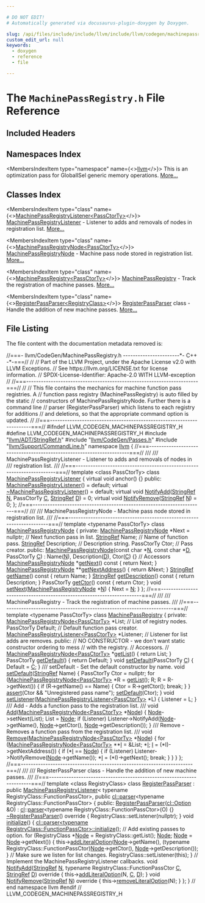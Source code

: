 ```yaml
---

# DO NOT EDIT!
# Automatically generated via docusaurus-plugin-doxygen by Doxygen.

slug: /api/files/include/include/llvm/include/llvm/codegen/machinepassregistry-h
custom_edit_url: null
keywords:
  - doxygen
  - reference
  - file

---
```





# The `MachinePassRegistry.h` File Reference

<DoxygenPage pluginConfig={pluginConfig}>



## Included Headers

<IncludesList>
<IncludesListItem
  filePath="llvm/ADT/StringRef.h"
  permalink="/docs/api/files/include/include/llvm/include/llvm/adt/stringref-h"
  isLocal="true" />
<IncludesListItem
  filePath="llvm/CodeGen/Passes.h"
  permalink="/docs/api/files/include/include/llvm/include/llvm/codegen/passes-h"
  isLocal="true" />
<IncludesListItem
  filePath="llvm/Support/CommandLine.h"
  permalink="/docs/api/files/include/include/llvm/include/llvm/support/commandline-h"
  isLocal="true" />
</IncludesList>

## Namespaces Index

<MembersIndex>

<MembersIndexItem
  type="namespace"
  name={<><a href="/docs/api/namespaces/llvm">llvm</a></>}>
This is an optimization pass for GlobalISel generic memory operations. <a href="/docs/api/namespaces/llvm/#details">More...</a>
</MembersIndexItem>

</MembersIndex>

## Classes Index

<MembersIndex>

<MembersIndexItem
  type="class"
  name={<><a href="/docs/api/classes/llvm/machinepassregistrylistener">MachinePassRegistryListener&lt;PassCtorTy&gt;</a></>}>
<a href="/docs/api/classes/llvm/machinepassregistrylistener">MachinePassRegistryListener</a> - Listener to adds and removals of nodes in registration list. <a href="/docs/api/classes/llvm/machinepassregistrylistener/#details">More...</a>
</MembersIndexItem>

<MembersIndexItem
  type="class"
  name={<><a href="/docs/api/classes/llvm/machinepassregistrynode">MachinePassRegistryNode&lt;PassCtorTy&gt;</a></>}>
<a href="/docs/api/classes/llvm/machinepassregistrynode">MachinePassRegistryNode</a> - Machine pass node stored in registration list. <a href="/docs/api/classes/llvm/machinepassregistrynode/#details">More...</a>
</MembersIndexItem>

<MembersIndexItem
  type="class"
  name={<><a href="/docs/api/classes/llvm/machinepassregistry">MachinePassRegistry&lt;PassCtorTy&gt;</a></>}>
<a href="/docs/api/classes/llvm/machinepassregistry">MachinePassRegistry</a> - Track the registration of machine passes. <a href="/docs/api/classes/llvm/machinepassregistry/#details">More...</a>
</MembersIndexItem>

<MembersIndexItem
  type="class"
  name={<><a href="/docs/api/classes/llvm/registerpassparser">RegisterPassParser&lt;RegistryClass&gt;</a></>}>
<a href="/docs/api/classes/llvm/registerpassparser">RegisterPassParser</a> class - Handle the addition of new machine passes. <a href="/docs/api/classes/llvm/registerpassparser/#details">More...</a>
</MembersIndexItem>

</MembersIndex>


## File Listing

The file content with the documentation metadata removed is:

<ProgramListing>

<Link id="l00001" /><CodeLine lineNumber="1"><span class="doxyHighlightComment">//===- llvm/CodeGen/MachinePassRegistry.h -----------------------&#42;- C++ -&#42;-===//</span></CodeLine>
<Link id="l00002" /><CodeLine lineNumber="2"><span class="doxyHighlightComment">//</span></CodeLine>
<Link id="l00003" /><CodeLine lineNumber="3"><span class="doxyHighlightComment">// Part of the LLVM Project, under the Apache License v2.0 with LLVM Exceptions.</span></CodeLine>
<Link id="l00004" /><CodeLine lineNumber="4"><span class="doxyHighlightComment">// See https://llvm.org/LICENSE.txt for license information.</span></CodeLine>
<Link id="l00005" /><CodeLine lineNumber="5"><span class="doxyHighlightComment">// SPDX-License-Identifier: Apache-2.0 WITH LLVM-exception</span></CodeLine>
<Link id="l00006" /><CodeLine lineNumber="6"><span class="doxyHighlightComment">//</span></CodeLine>
<Link id="l00007" /><CodeLine lineNumber="7"><span class="doxyHighlightComment">//===----------------------------------------------------------------------===//</span></CodeLine>
<Link id="l00008" /><CodeLine lineNumber="8"><span class="doxyHighlightComment">//</span></CodeLine>
<Link id="l00009" /><CodeLine lineNumber="9"><span class="doxyHighlightComment">// This file contains the mechanics for machine function pass registries.  A</span></CodeLine>
<Link id="l00010" /><CodeLine lineNumber="10"><span class="doxyHighlightComment">// function pass registry (MachinePassRegistry) is auto filled by the static</span></CodeLine>
<Link id="l00011" /><CodeLine lineNumber="11"><span class="doxyHighlightComment">// constructors of MachinePassRegistryNode.  Further there is a command line</span></CodeLine>
<Link id="l00012" /><CodeLine lineNumber="12"><span class="doxyHighlightComment">// parser (RegisterPassParser) which listens to each registry for additions</span></CodeLine>
<Link id="l00013" /><CodeLine lineNumber="13"><span class="doxyHighlightComment">// and deletions, so that the appropriate command option is updated.</span></CodeLine>
<Link id="l00014" /><CodeLine lineNumber="14"><span class="doxyHighlightComment">//</span></CodeLine>
<Link id="l00015" /><CodeLine lineNumber="15"><span class="doxyHighlightComment">//===----------------------------------------------------------------------===//</span></CodeLine>
<Link id="l00016" /><CodeLine lineNumber="16"></CodeLine>
<Link id="l00017" /><CodeLine lineNumber="17"><span class="doxyHighlightPreprocessor">#ifndef LLVM&#95;CODEGEN&#95;MACHINEPASSREGISTRY&#95;H</span></CodeLine>
<Link id="l00018" /><CodeLine lineNumber="18"><span class="doxyHighlightPreprocessor">#define LLVM&#95;CODEGEN&#95;MACHINEPASSREGISTRY&#95;H</span></CodeLine>
<Link id="l00019" /><CodeLine lineNumber="19"></CodeLine>
<Link id="l00020" /><CodeLine lineNumber="20"><span class="doxyHighlightPreprocessor">#include &quot;<a href="/docs/api/files/include/include/llvm/include/llvm/adt/stringref-h">llvm/ADT/StringRef.h</a>&quot;</span></CodeLine>
<Link id="l00021" /><CodeLine lineNumber="21"><span class="doxyHighlightPreprocessor">#include &quot;<a href="/docs/api/files/include/include/llvm/include/llvm/codegen/passes-h">llvm/CodeGen/Passes.h</a>&quot;</span></CodeLine>
<Link id="l00022" /><CodeLine lineNumber="22"><span class="doxyHighlightPreprocessor">#include &quot;<a href="/docs/api/files/include/include/llvm/include/llvm/support/commandline-h">llvm/Support/CommandLine.h</a>&quot;</span></CodeLine>
<Link id="l00023" /><CodeLine lineNumber="23"></CodeLine>
<Link id="l00024" /><CodeLine lineNumber="24"><span class="doxyHighlightKeyword">namespace </span><span class="doxyHighlight"><a href="/docs/api/namespaces/llvm">llvm</a> &#123;</span></CodeLine>
<Link id="l00025" /><CodeLine lineNumber="25"></CodeLine>
<Link id="l00026" /><CodeLine lineNumber="26"><span class="doxyHighlightComment">//===----------------------------------------------------------------------===//</span></CodeLine>
<Link id="l00027" /><CodeLine lineNumber="27"><span class="doxyHighlightComment">///</span></CodeLine>
<Link id="l00028" /><CodeLine lineNumber="28"><span class="doxyHighlightComment">/// MachinePassRegistryListener - Listener to adds and removals of nodes in</span></CodeLine>
<Link id="l00029" /><CodeLine lineNumber="29"><span class="doxyHighlightComment">/// registration list.</span></CodeLine>
<Link id="l00030" /><CodeLine lineNumber="30"><span class="doxyHighlightComment">///</span></CodeLine>
<Link id="l00031" /><CodeLine lineNumber="31"><span class="doxyHighlightComment">//===----------------------------------------------------------------------===//</span></CodeLine>
<Link id="l00032" /><CodeLine lineNumber="32" lineLink="/docs/api/classes/llvm/machinepassregistrylistener"><span class="doxyHighlightKeyword">template</span><span class="doxyHighlight"> &lt;</span><span class="doxyHighlightKeyword">class</span><span class="doxyHighlight"> PassCtorTy&gt; </span><span class="doxyHighlightKeyword">class </span><span class="doxyHighlight"><a href="/docs/api/classes/llvm/machinepassregistrylistener/#ac16c89fdd821b7cb1566d10a65ba67de">MachinePassRegistryListener</a> &#123;</span></CodeLine>
<Link id="l00033" /><CodeLine lineNumber="33"><span class="doxyHighlight">  </span><span class="doxyHighlightKeyword">virtual</span><span class="doxyHighlight"> </span><span class="doxyHighlightKeywordType">void</span><span class="doxyHighlight"> anchor() &#123;&#125;</span></CodeLine>
<Link id="l00034" /><CodeLine lineNumber="34"></CodeLine>
<Link id="l00035" /><CodeLine lineNumber="35"><span class="doxyHighlightKeyword">public</span><span class="doxyHighlight">:</span></CodeLine>
<Link id="l00036" /><CodeLine lineNumber="36" lineLink="/docs/api/classes/llvm/machinepassregistrylistener/#ac16c89fdd821b7cb1566d10a65ba67de"><span class="doxyHighlight">  <a href="/docs/api/classes/llvm/machinepassregistrylistener/#ac16c89fdd821b7cb1566d10a65ba67de">MachinePassRegistryListener</a>() = </span><span class="doxyHighlightKeywordFlow">default</span><span class="doxyHighlight">;</span></CodeLine>
<Link id="l00037" /><CodeLine lineNumber="37" lineLink="/docs/api/classes/llvm/machinepassregistrylistener/#ac6278bfcde8edb8fb9b0f8062c0b6c2d"><span class="doxyHighlight">  </span><span class="doxyHighlightKeyword">virtual</span><span class="doxyHighlight"> <a href="/docs/api/classes/llvm/machinepassregistrylistener/#ac6278bfcde8edb8fb9b0f8062c0b6c2d">~MachinePassRegistryListener</a>() = </span><span class="doxyHighlightKeywordFlow">default</span><span class="doxyHighlight">;</span></CodeLine>
<Link id="l00038" /><CodeLine lineNumber="38"></CodeLine>
<Link id="l00039" /><CodeLine lineNumber="39" lineLink="/docs/api/classes/llvm/machinepassregistrylistener/#ae1682ead618694c47edd3eeeed34d568"><span class="doxyHighlight">  </span><span class="doxyHighlightKeyword">virtual</span><span class="doxyHighlight"> </span><span class="doxyHighlightKeywordType">void</span><span class="doxyHighlight"> <a href="/docs/api/classes/llvm/machinepassregistrylistener/#ae1682ead618694c47edd3eeeed34d568">NotifyAdd</a>(<a href="/docs/api/classes/llvm/stringref">StringRef</a> <a href="/docs/api/files/lib/lib/support/regcomp-c/#a0240ac851181b84ac374872dc5434ee4">N</a>, PassCtorTy <a href="/docs/api/namespaces/llvm/callingconv/#ac6aa1387c4375260e2468eb5a77fdb4cafd841a49aec1539bc88abc8ff9e170fb">C</a>, <a href="/docs/api/classes/llvm/stringref">StringRef</a> <a href="/docs/api/files/lib/lib/ir/builtingcs-cpp/#a6a9f043784cf87001c84980afa76da82">D</a>) = 0;</span></CodeLine>
<Link id="l00040" /><CodeLine lineNumber="40" lineLink="/docs/api/classes/llvm/machinepassregistrylistener/#ad6fa44abecf62f7dd090f50eb4342001"><span class="doxyHighlight">  </span><span class="doxyHighlightKeyword">virtual</span><span class="doxyHighlight"> </span><span class="doxyHighlightKeywordType">void</span><span class="doxyHighlight"> <a href="/docs/api/classes/llvm/machinepassregistrylistener/#ad6fa44abecf62f7dd090f50eb4342001">NotifyRemove</a>(<a href="/docs/api/classes/llvm/stringref">StringRef</a> <a href="/docs/api/files/lib/lib/support/regcomp-c/#a0240ac851181b84ac374872dc5434ee4">N</a>) = 0;</span></CodeLine>
<Link id="l00041" /><CodeLine lineNumber="41"><span class="doxyHighlight">&#125;;</span></CodeLine>
<Link id="l00042" /><CodeLine lineNumber="42"></CodeLine>
<Link id="l00043" /><CodeLine lineNumber="43"><span class="doxyHighlightComment">//===----------------------------------------------------------------------===//</span></CodeLine>
<Link id="l00044" /><CodeLine lineNumber="44"><span class="doxyHighlightComment">///</span></CodeLine>
<Link id="l00045" /><CodeLine lineNumber="45"><span class="doxyHighlightComment">/// MachinePassRegistryNode - Machine pass node stored in registration list.</span></CodeLine>
<Link id="l00046" /><CodeLine lineNumber="46"><span class="doxyHighlightComment">///</span></CodeLine>
<Link id="l00047" /><CodeLine lineNumber="47"><span class="doxyHighlightComment">//===----------------------------------------------------------------------===//</span></CodeLine>
<Link id="l00048" /><CodeLine lineNumber="48" lineLink="/docs/api/classes/llvm/machinepassregistrynode"><span class="doxyHighlightKeyword">template</span><span class="doxyHighlight"> &lt;</span><span class="doxyHighlightKeyword">typename</span><span class="doxyHighlight"> PassCtorTy&gt; </span><span class="doxyHighlightKeyword">class </span><span class="doxyHighlight"><a href="/docs/api/classes/llvm/machinepassregistrynode/#a8587f6cac52094711e570462f5fc659d">MachinePassRegistryNode</a> &#123;</span></CodeLine>
<Link id="l00049" /><CodeLine lineNumber="49"><span class="doxyHighlightKeyword">private</span><span class="doxyHighlight">:</span></CodeLine>
<Link id="l00050" /><CodeLine lineNumber="50"><span class="doxyHighlight">  <a href="/docs/api/classes/llvm/machinepassregistrynode/#a8587f6cac52094711e570462f5fc659d">MachinePassRegistryNode</a> &#42;Next = </span><span class="doxyHighlightKeyword">nullptr</span><span class="doxyHighlight">; </span><span class="doxyHighlightComment">// Next function pass in list.</span></CodeLine>
<Link id="l00051" /><CodeLine lineNumber="51"><span class="doxyHighlight">  <a href="/docs/api/classes/llvm/stringref">StringRef</a> Name;                       </span><span class="doxyHighlightComment">// Name of function pass.</span></CodeLine>
<Link id="l00052" /><CodeLine lineNumber="52"><span class="doxyHighlight">  <a href="/docs/api/classes/llvm/stringref">StringRef</a> Description;                </span><span class="doxyHighlightComment">// Description string.</span></CodeLine>
<Link id="l00053" /><CodeLine lineNumber="53"><span class="doxyHighlight">  PassCtorTy Ctor;                      </span><span class="doxyHighlightComment">// Pass creator.</span></CodeLine>
<Link id="l00054" /><CodeLine lineNumber="54"></CodeLine>
<Link id="l00055" /><CodeLine lineNumber="55"><span class="doxyHighlightKeyword">public</span><span class="doxyHighlight">:</span></CodeLine>
<Link id="l00056" /><CodeLine lineNumber="56" lineLink="/docs/api/classes/llvm/machinepassregistrynode/#a8587f6cac52094711e570462f5fc659d"><span class="doxyHighlight">  <a href="/docs/api/classes/llvm/machinepassregistrynode/#a8587f6cac52094711e570462f5fc659d">MachinePassRegistryNode</a>(</span><span class="doxyHighlightKeyword">const</span><span class="doxyHighlight"> </span><span class="doxyHighlightKeywordType">char</span><span class="doxyHighlight"> &#42;<a href="/docs/api/files/lib/lib/support/regcomp-c/#a0240ac851181b84ac374872dc5434ee4">N</a>, </span><span class="doxyHighlightKeyword">const</span><span class="doxyHighlight"> </span><span class="doxyHighlightKeywordType">char</span><span class="doxyHighlight"> &#42;<a href="/docs/api/files/lib/lib/ir/builtingcs-cpp/#a6a9f043784cf87001c84980afa76da82">D</a>, PassCtorTy <a href="/docs/api/namespaces/llvm/callingconv/#ac6aa1387c4375260e2468eb5a77fdb4cafd841a49aec1539bc88abc8ff9e170fb">C</a>)</span></CodeLine>
<Link id="l00057" /><CodeLine lineNumber="57"><span class="doxyHighlight">      : Name(<a href="/docs/api/files/lib/lib/support/regcomp-c/#a0240ac851181b84ac374872dc5434ee4">N</a>), Description(<a href="/docs/api/files/lib/lib/ir/builtingcs-cpp/#a6a9f043784cf87001c84980afa76da82">D</a>), Ctor(<a href="/docs/api/namespaces/llvm/callingconv/#ac6aa1387c4375260e2468eb5a77fdb4cafd841a49aec1539bc88abc8ff9e170fb">C</a>) &#123;&#125;</span></CodeLine>
<Link id="l00058" /><CodeLine lineNumber="58"></CodeLine>
<Link id="l00059" /><CodeLine lineNumber="59"><span class="doxyHighlight">  </span><span class="doxyHighlightComment">// Accessors</span></CodeLine>
<Link id="l00060" /><CodeLine lineNumber="60" lineLink="/docs/api/classes/llvm/machinepassregistrynode/#a9230c536c8593b8158fa1d786eb20f9e"><span class="doxyHighlight">  <a href="/docs/api/classes/llvm/machinepassregistrynode/#a8587f6cac52094711e570462f5fc659d">MachinePassRegistryNode</a> &#42;<a href="/docs/api/classes/llvm/machinepassregistrynode/#a9230c536c8593b8158fa1d786eb20f9e">getNext</a>()</span><span class="doxyHighlightKeyword">      const </span><span class="doxyHighlight">&#123; </span><span class="doxyHighlightKeywordFlow">return</span><span class="doxyHighlight"> Next; &#125;</span></CodeLine>
<Link id="l00061" /><CodeLine lineNumber="61" lineLink="/docs/api/classes/llvm/machinepassregistrynode/#aeccc1e7e313f7107739a839907357c1b"><span class="doxyHighlight">  <a href="/docs/api/classes/llvm/machinepassregistrynode/#a8587f6cac52094711e570462f5fc659d">MachinePassRegistryNode</a> &#42;&#42;<a href="/docs/api/classes/llvm/machinepassregistrynode/#aeccc1e7e313f7107739a839907357c1b">getNextAddress</a>()    &#123; </span><span class="doxyHighlightKeywordFlow">return</span><span class="doxyHighlight"> &amp;Next; &#125;</span></CodeLine>
<Link id="l00062" /><CodeLine lineNumber="62" lineLink="/docs/api/classes/llvm/machinepassregistrynode/#a79fe26a5cb19ca9743cf7301f749e9b6"><span class="doxyHighlight">  <a href="/docs/api/classes/llvm/stringref">StringRef</a> <a href="/docs/api/classes/llvm/machinepassregistrynode/#a79fe26a5cb19ca9743cf7301f749e9b6">getName</a>()</span><span class="doxyHighlightKeyword">                   const </span><span class="doxyHighlight">&#123; </span><span class="doxyHighlightKeywordFlow">return</span><span class="doxyHighlight"> Name; &#125;</span></CodeLine>
<Link id="l00063" /><CodeLine lineNumber="63" lineLink="/docs/api/classes/llvm/machinepassregistrynode/#a3918b5fa18b3423fcc9d54df77a1b963"><span class="doxyHighlight">  <a href="/docs/api/classes/llvm/stringref">StringRef</a> <a href="/docs/api/classes/llvm/machinepassregistrynode/#a3918b5fa18b3423fcc9d54df77a1b963">getDescription</a>()</span><span class="doxyHighlightKeyword">            const </span><span class="doxyHighlight">&#123; </span><span class="doxyHighlightKeywordFlow">return</span><span class="doxyHighlight"> Description; &#125;</span></CodeLine>
<Link id="l00064" /><CodeLine lineNumber="64" lineLink="/docs/api/classes/llvm/machinepassregistrynode/#a5f5189e275516e33b9e90f540ef6698a"><span class="doxyHighlight">  PassCtorTy <a href="/docs/api/classes/llvm/machinepassregistrynode/#a5f5189e275516e33b9e90f540ef6698a">getCtor</a>()</span><span class="doxyHighlightKeyword"> const </span><span class="doxyHighlight">&#123; </span><span class="doxyHighlightKeywordFlow">return</span><span class="doxyHighlight"> Ctor; &#125;</span></CodeLine>
<Link id="l00065" /><CodeLine lineNumber="65" lineLink="/docs/api/classes/llvm/machinepassregistrynode/#a6ae0fbb1c2f2da1b38ebde04acee8a7a"><span class="doxyHighlight">  </span><span class="doxyHighlightKeywordType">void</span><span class="doxyHighlight"> <a href="/docs/api/classes/llvm/machinepassregistrynode/#a6ae0fbb1c2f2da1b38ebde04acee8a7a">setNext</a>(<a href="/docs/api/classes/llvm/machinepassregistrynode/#a8587f6cac52094711e570462f5fc659d">MachinePassRegistryNode</a> &#42;<a href="/docs/api/files/lib/lib/support/regcomp-c/#a0240ac851181b84ac374872dc5434ee4">N</a>)      &#123; Next = <a href="/docs/api/files/lib/lib/support/regcomp-c/#a0240ac851181b84ac374872dc5434ee4">N</a>; &#125;</span></CodeLine>
<Link id="l00066" /><CodeLine lineNumber="66"><span class="doxyHighlight">&#125;;</span></CodeLine>
<Link id="l00067" /><CodeLine lineNumber="67"></CodeLine>
<Link id="l00068" /><CodeLine lineNumber="68"><span class="doxyHighlightComment">//===----------------------------------------------------------------------===//</span></CodeLine>
<Link id="l00069" /><CodeLine lineNumber="69"><span class="doxyHighlightComment">///</span></CodeLine>
<Link id="l00070" /><CodeLine lineNumber="70"><span class="doxyHighlightComment">/// MachinePassRegistry - Track the registration of machine passes.</span></CodeLine>
<Link id="l00071" /><CodeLine lineNumber="71"><span class="doxyHighlightComment">///</span></CodeLine>
<Link id="l00072" /><CodeLine lineNumber="72"><span class="doxyHighlightComment">//===----------------------------------------------------------------------===//</span></CodeLine>
<Link id="l00073" /><CodeLine lineNumber="73" lineLink="/docs/api/classes/llvm/machinepassregistry"><span class="doxyHighlightKeyword">template</span><span class="doxyHighlight"> &lt;</span><span class="doxyHighlightKeyword">typename</span><span class="doxyHighlight"> PassCtorTy&gt; </span><span class="doxyHighlightKeyword">class </span><span class="doxyHighlight"><a href="/docs/api/classes/llvm/machinepassregistry">MachinePassRegistry</a> &#123;</span></CodeLine>
<Link id="l00074" /><CodeLine lineNumber="74"><span class="doxyHighlightKeyword">private</span><span class="doxyHighlight">:</span></CodeLine>
<Link id="l00075" /><CodeLine lineNumber="75"><span class="doxyHighlight">  <a href="/docs/api/classes/llvm/machinepassregistrynode">MachinePassRegistryNode&lt;PassCtorTy&gt;</a> &#42;List; </span><span class="doxyHighlightComment">// List of registry nodes.</span></CodeLine>
<Link id="l00076" /><CodeLine lineNumber="76"><span class="doxyHighlight">  PassCtorTy Default;                        </span><span class="doxyHighlightComment">// Default function pass creator.</span></CodeLine>
<Link id="l00077" /><CodeLine lineNumber="77"><span class="doxyHighlight">  <a href="/docs/api/classes/llvm/machinepassregistrylistener">MachinePassRegistryListener&lt;PassCtorTy&gt;</a></span></CodeLine>
<Link id="l00078" /><CodeLine lineNumber="78"><span class="doxyHighlight">      &#42;Listener; </span><span class="doxyHighlightComment">// Listener for list adds are removes.</span></CodeLine>
<Link id="l00079" /><CodeLine lineNumber="79"></CodeLine>
<Link id="l00080" /><CodeLine lineNumber="80"><span class="doxyHighlightKeyword">public</span><span class="doxyHighlight">:</span></CodeLine>
<Link id="l00081" /><CodeLine lineNumber="81"><span class="doxyHighlight">  </span><span class="doxyHighlightComment">// NO CONSTRUCTOR - we don&#39;t want static constructor ordering to mess</span></CodeLine>
<Link id="l00082" /><CodeLine lineNumber="82"><span class="doxyHighlight">  </span><span class="doxyHighlightComment">// with the registry.</span></CodeLine>
<Link id="l00083" /><CodeLine lineNumber="83"></CodeLine>
<Link id="l00084" /><CodeLine lineNumber="84"><span class="doxyHighlight">  </span><span class="doxyHighlightComment">// Accessors.</span></CodeLine>
<Link id="l00085" /><CodeLine lineNumber="85"><span class="doxyHighlight">  </span><span class="doxyHighlightComment">//</span></CodeLine>
<Link id="l00086" /><CodeLine lineNumber="86" lineLink="/docs/api/classes/llvm/machinepassregistry/#ac8d7991bdabf5560460758cadbe23572"><span class="doxyHighlight">  <a href="/docs/api/classes/llvm/machinepassregistrynode">MachinePassRegistryNode&lt;PassCtorTy&gt;</a> &#42;<a href="/docs/api/classes/llvm/machinepassregistry/#ac8d7991bdabf5560460758cadbe23572">getList</a>() &#123; </span><span class="doxyHighlightKeywordFlow">return</span><span class="doxyHighlight"> List; &#125;</span></CodeLine>
<Link id="l00087" /><CodeLine lineNumber="87" lineLink="/docs/api/classes/llvm/machinepassregistry/#a073eab5a9827e67f765f286e34b516ec"><span class="doxyHighlight">  PassCtorTy <a href="/docs/api/classes/llvm/machinepassregistry/#a073eab5a9827e67f765f286e34b516ec">getDefault</a>() &#123; </span><span class="doxyHighlightKeywordFlow">return</span><span class="doxyHighlight"> Default; &#125;</span></CodeLine>
<Link id="l00088" /><CodeLine lineNumber="88" lineLink="/docs/api/classes/llvm/machinepassregistry/#ace15a267baeec87abacd2eb856fb4a9d"><span class="doxyHighlight">  </span><span class="doxyHighlightKeywordType">void</span><span class="doxyHighlight"> <a href="/docs/api/classes/llvm/machinepassregistry/#ace15a267baeec87abacd2eb856fb4a9d">setDefault</a>(PassCtorTy <a href="/docs/api/namespaces/llvm/callingconv/#ac6aa1387c4375260e2468eb5a77fdb4cafd841a49aec1539bc88abc8ff9e170fb">C</a>) &#123; Default = <a href="/docs/api/namespaces/llvm/callingconv/#ac6aa1387c4375260e2468eb5a77fdb4cafd841a49aec1539bc88abc8ff9e170fb">C</a>; &#125;</span></CodeLine>
<Link id="l00089" /><CodeLine lineNumber="89"><span class="doxyHighlightComment">  /// setDefault - Set the default constructor by name.</span></CodeLine>
<Link id="l00090" /><CodeLine lineNumber="90" lineLink="/docs/api/classes/llvm/machinepassregistry/#ae8d39b722a94eb48e48861c993b7e33e"><span class="doxyHighlight">  </span><span class="doxyHighlightKeywordType">void</span><span class="doxyHighlight"> <a href="/docs/api/classes/llvm/machinepassregistry/#ae8d39b722a94eb48e48861c993b7e33e">setDefault</a>(<a href="/docs/api/classes/llvm/stringref">StringRef</a> Name) &#123;</span></CodeLine>
<Link id="l00091" /><CodeLine lineNumber="91"><span class="doxyHighlight">    PassCtorTy Ctor = </span><span class="doxyHighlightKeyword">nullptr</span><span class="doxyHighlight">;</span></CodeLine>
<Link id="l00092" /><CodeLine lineNumber="92"><span class="doxyHighlight">    </span><span class="doxyHighlightKeywordFlow">for</span><span class="doxyHighlight"> (<a href="/docs/api/classes/llvm/machinepassregistrynode">MachinePassRegistryNode&lt;PassCtorTy&gt;</a> &#42;R = <a href="/docs/api/classes/llvm/machinepassregistry/#ac8d7991bdabf5560460758cadbe23572">getList</a>(); R;</span></CodeLine>
<Link id="l00093" /><CodeLine lineNumber="93"><span class="doxyHighlight">         R = R-&gt;getNext()) &#123;</span></CodeLine>
<Link id="l00094" /><CodeLine lineNumber="94"><span class="doxyHighlight">      </span><span class="doxyHighlightKeywordFlow">if</span><span class="doxyHighlight"> (R-&gt;getName() == Name) &#123;</span></CodeLine>
<Link id="l00095" /><CodeLine lineNumber="95"><span class="doxyHighlight">        Ctor = R-&gt;getCtor();</span></CodeLine>
<Link id="l00096" /><CodeLine lineNumber="96"><span class="doxyHighlight">        </span><span class="doxyHighlightKeywordFlow">break</span><span class="doxyHighlight">;</span></CodeLine>
<Link id="l00097" /><CodeLine lineNumber="97"><span class="doxyHighlight">      &#125;</span></CodeLine>
<Link id="l00098" /><CodeLine lineNumber="98"><span class="doxyHighlight">    &#125;</span></CodeLine>
<Link id="l00099" /><CodeLine lineNumber="99"><span class="doxyHighlight">    <a href="/docs/api/files/lib/lib/target/lib/target/amdgpu/silowercontrolflow-cpp/#a4868c5d81c5ccc98c47aeab6244346a0">assert</a>(Ctor &amp;&amp; </span><span class="doxyHighlightStringLiteral">&quot;Unregistered pass name&quot;</span><span class="doxyHighlight">);</span></CodeLine>
<Link id="l00100" /><CodeLine lineNumber="100"><span class="doxyHighlight">    <a href="/docs/api/classes/llvm/machinepassregistry/#ace15a267baeec87abacd2eb856fb4a9d">setDefault</a>(Ctor);</span></CodeLine>
<Link id="l00101" /><CodeLine lineNumber="101"><span class="doxyHighlight">  &#125;</span></CodeLine>
<Link id="l00102" /><CodeLine lineNumber="102" lineLink="/docs/api/classes/llvm/machinepassregistry/#aa104d6a0f818d3c7e11e75454b48e0da"><span class="doxyHighlight">  </span><span class="doxyHighlightKeywordType">void</span><span class="doxyHighlight"> <a href="/docs/api/classes/llvm/machinepassregistry/#aa104d6a0f818d3c7e11e75454b48e0da">setListener</a>(<a href="/docs/api/classes/llvm/machinepassregistrylistener">MachinePassRegistryListener&lt;PassCtorTy&gt;</a> &#42;L) &#123; Listener = L; &#125;</span></CodeLine>
<Link id="l00103" /><CodeLine lineNumber="103"></CodeLine>
<Link id="l00104" /><CodeLine lineNumber="104"><span class="doxyHighlightComment">  /// Add - Adds a function pass to the registration list.</span></CodeLine>
<Link id="l00105" /><CodeLine lineNumber="105"><span class="doxyHighlightComment">  ///</span></CodeLine>
<Link id="l00106" /><CodeLine lineNumber="106" lineLink="/docs/api/classes/llvm/machinepassregistry/#aa80421e945cdea892c18b93e9d3cc94d"><span class="doxyHighlight">  </span><span class="doxyHighlightKeywordType">void</span><span class="doxyHighlight"> <a href="/docs/api/classes/llvm/machinepassregistry/#aa80421e945cdea892c18b93e9d3cc94d">Add</a>(<a href="/docs/api/classes/llvm/machinepassregistrynode">MachinePassRegistryNode&lt;PassCtorTy&gt;</a> &#42;<a href="/docs/api/classes/node">Node</a>) &#123;</span></CodeLine>
<Link id="l00107" /><CodeLine lineNumber="107"><span class="doxyHighlight">    <a href="/docs/api/classes/node">Node</a>-&gt;setNext(List);</span></CodeLine>
<Link id="l00108" /><CodeLine lineNumber="108"><span class="doxyHighlight">    List = <a href="/docs/api/classes/node">Node</a>;</span></CodeLine>
<Link id="l00109" /><CodeLine lineNumber="109"><span class="doxyHighlight">    </span><span class="doxyHighlightKeywordFlow">if</span><span class="doxyHighlight"> (Listener)</span></CodeLine>
<Link id="l00110" /><CodeLine lineNumber="110"><span class="doxyHighlight">      Listener-&gt;NotifyAdd(<a href="/docs/api/classes/node">Node</a>-&gt;getName(), <a href="/docs/api/classes/node">Node</a>-&gt;getCtor(),</span></CodeLine>
<Link id="l00111" /><CodeLine lineNumber="111"><span class="doxyHighlight">                          <a href="/docs/api/classes/node">Node</a>-&gt;getDescription());</span></CodeLine>
<Link id="l00112" /><CodeLine lineNumber="112"><span class="doxyHighlight">  &#125;</span></CodeLine>
<Link id="l00113" /><CodeLine lineNumber="113"></CodeLine>
<Link id="l00114" /><CodeLine lineNumber="114"><span class="doxyHighlightComment">  /// Remove - Removes a function pass from the registration list.</span></CodeLine>
<Link id="l00115" /><CodeLine lineNumber="115"><span class="doxyHighlightComment">  ///</span></CodeLine>
<Link id="l00116" /><CodeLine lineNumber="116" lineLink="/docs/api/classes/llvm/machinepassregistry/#a8421b496f7df3a3b9a79fb5a470f79ff"><span class="doxyHighlight">  </span><span class="doxyHighlightKeywordType">void</span><span class="doxyHighlight"> <a href="/docs/api/classes/llvm/machinepassregistry/#a8421b496f7df3a3b9a79fb5a470f79ff">Remove</a>(<a href="/docs/api/classes/llvm/machinepassregistrynode">MachinePassRegistryNode&lt;PassCtorTy&gt;</a> &#42;<a href="/docs/api/classes/node">Node</a>) &#123;</span></CodeLine>
<Link id="l00117" /><CodeLine lineNumber="117"><span class="doxyHighlight">    </span><span class="doxyHighlightKeywordFlow">for</span><span class="doxyHighlight"> (<a href="/docs/api/classes/llvm/machinepassregistrynode">MachinePassRegistryNode&lt;PassCtorTy&gt;</a> &#42;&#42;<a href="/docs/api/files/lib/lib/support/md5-cpp/#ac0eafdc9ee161b71e7af98af736952fd">I</a> = &amp;List; &#42;<a href="/docs/api/files/lib/lib/support/md5-cpp/#ac0eafdc9ee161b71e7af98af736952fd">I</a>;</span></CodeLine>
<Link id="l00118" /><CodeLine lineNumber="118"><span class="doxyHighlight">         <a href="/docs/api/files/lib/lib/support/md5-cpp/#ac0eafdc9ee161b71e7af98af736952fd">I</a> = (&#42;I)-&gt;getNextAddress()) &#123;</span></CodeLine>
<Link id="l00119" /><CodeLine lineNumber="119"><span class="doxyHighlight">      </span><span class="doxyHighlightKeywordFlow">if</span><span class="doxyHighlight"> (&#42;<a href="/docs/api/files/lib/lib/support/md5-cpp/#ac0eafdc9ee161b71e7af98af736952fd">I</a> == <a href="/docs/api/classes/node">Node</a>) &#123;</span></CodeLine>
<Link id="l00120" /><CodeLine lineNumber="120"><span class="doxyHighlight">        </span><span class="doxyHighlightKeywordFlow">if</span><span class="doxyHighlight"> (Listener)</span></CodeLine>
<Link id="l00121" /><CodeLine lineNumber="121"><span class="doxyHighlight">          Listener-&gt;NotifyRemove(<a href="/docs/api/classes/node">Node</a>-&gt;getName());</span></CodeLine>
<Link id="l00122" /><CodeLine lineNumber="122"><span class="doxyHighlight">        &#42;<a href="/docs/api/files/lib/lib/support/md5-cpp/#ac0eafdc9ee161b71e7af98af736952fd">I</a> = (&#42;I)-&gt;getNext();</span></CodeLine>
<Link id="l00123" /><CodeLine lineNumber="123"><span class="doxyHighlight">        </span><span class="doxyHighlightKeywordFlow">break</span><span class="doxyHighlight">;</span></CodeLine>
<Link id="l00124" /><CodeLine lineNumber="124"><span class="doxyHighlight">      &#125;</span></CodeLine>
<Link id="l00125" /><CodeLine lineNumber="125"><span class="doxyHighlight">    &#125;</span></CodeLine>
<Link id="l00126" /><CodeLine lineNumber="126"><span class="doxyHighlight">  &#125;</span></CodeLine>
<Link id="l00127" /><CodeLine lineNumber="127"><span class="doxyHighlight">&#125;;</span></CodeLine>
<Link id="l00128" /><CodeLine lineNumber="128"></CodeLine>
<Link id="l00129" /><CodeLine lineNumber="129"><span class="doxyHighlightComment">//===----------------------------------------------------------------------===//</span></CodeLine>
<Link id="l00130" /><CodeLine lineNumber="130"><span class="doxyHighlightComment">///</span></CodeLine>
<Link id="l00131" /><CodeLine lineNumber="131"><span class="doxyHighlightComment">/// RegisterPassParser class - Handle the addition of new machine passes.</span></CodeLine>
<Link id="l00132" /><CodeLine lineNumber="132"><span class="doxyHighlightComment">///</span></CodeLine>
<Link id="l00133" /><CodeLine lineNumber="133"><span class="doxyHighlightComment">//===----------------------------------------------------------------------===//</span></CodeLine>
<Link id="l00134" /><CodeLine lineNumber="134"><span class="doxyHighlightKeyword">template</span><span class="doxyHighlight"> &lt;</span><span class="doxyHighlightKeyword">class</span><span class="doxyHighlight"> RegistryClass&gt;</span></CodeLine>
<Link id="l00135" /><CodeLine lineNumber="135" lineLink="/docs/api/classes/llvm/registerpassparser"><span class="doxyHighlightKeyword">class </span><span class="doxyHighlight"><a href="/docs/api/classes/llvm/registerpassparser/#ad139fa3d8df23f14e6f6960941d50000">RegisterPassParser</a></span></CodeLine>
<Link id="l00136" /><CodeLine lineNumber="136"><span class="doxyHighlight">    : </span><span class="doxyHighlightKeyword">public</span><span class="doxyHighlight"> <a href="/docs/api/classes/llvm/machinepassregistrylistener/#ac16c89fdd821b7cb1566d10a65ba67de">MachinePassRegistryListener</a>&lt;</span></CodeLine>
<Link id="l00137" /><CodeLine lineNumber="137"><span class="doxyHighlight">          typename RegistryClass::FunctionPassCtor&gt;,</span></CodeLine>
<Link id="l00138" /><CodeLine lineNumber="138"><span class="doxyHighlight">      </span><span class="doxyHighlightKeyword">public</span><span class="doxyHighlight"> <a href="/docs/api/classes/llvm/cl/parser">cl::parser</a>&lt;typename RegistryClass::FunctionPassCtor&gt; &#123;</span></CodeLine>
<Link id="l00139" /><CodeLine lineNumber="139"><span class="doxyHighlightKeyword">public</span><span class="doxyHighlight">:</span></CodeLine>
<Link id="l00140" /><CodeLine lineNumber="140" lineLink="/docs/api/classes/llvm/registerpassparser/#ad139fa3d8df23f14e6f6960941d50000"><span class="doxyHighlight">  <a href="/docs/api/classes/llvm/registerpassparser/#ad139fa3d8df23f14e6f6960941d50000">RegisterPassParser</a>(<a href="/docs/api/classes/llvm/cl/option">cl::Option</a> &amp;O)</span></CodeLine>
<Link id="l00141" /><CodeLine lineNumber="141"><span class="doxyHighlight">      : <a href="/docs/api/namespaces/llvm/cl">cl</a>::<a href="/docs/api/classes/llvm/cl/parser/#a5438381d402f2464672bc4e355f36bc7">parser</a>&lt;typename RegistryClass::FunctionPassCtor&gt;(O) &#123;&#125;</span></CodeLine>
<Link id="l00142" /><CodeLine lineNumber="142" lineLink="/docs/api/classes/llvm/registerpassparser/#ad6034e3a5fd80654e3063852a01a1734"><span class="doxyHighlight">  <a href="/docs/api/classes/llvm/registerpassparser/#ad6034e3a5fd80654e3063852a01a1734">~RegisterPassParser</a>()</span><span class="doxyHighlightKeyword"> override </span><span class="doxyHighlight">&#123; RegistryClass::setListener(</span><span class="doxyHighlightKeyword">nullptr</span><span class="doxyHighlight">); &#125;</span></CodeLine>
<Link id="l00143" /><CodeLine lineNumber="143"></CodeLine>
<Link id="l00144" /><CodeLine lineNumber="144" lineLink="/docs/api/classes/llvm/registerpassparser/#a8d98c598d758e9d5f2c8a7baf178682c"><span class="doxyHighlight">  </span><span class="doxyHighlightKeywordType">void</span><span class="doxyHighlight"> <a href="/docs/api/classes/llvm/registerpassparser/#a8d98c598d758e9d5f2c8a7baf178682c">initialize</a>() &#123;</span></CodeLine>
<Link id="l00145" /><CodeLine lineNumber="145"><span class="doxyHighlight">    <a href="/docs/api/classes/llvm/cl/generic-parser-base/#a2fb37938d38dab1c7762a16d9745db81">cl::parser&lt;typename RegistryClass::FunctionPassCtor&gt;::initialize</a>();</span></CodeLine>
<Link id="l00146" /><CodeLine lineNumber="146"></CodeLine>
<Link id="l00147" /><CodeLine lineNumber="147"><span class="doxyHighlight">    </span><span class="doxyHighlightComment">// Add existing passes to option.</span></CodeLine>
<Link id="l00148" /><CodeLine lineNumber="148"><span class="doxyHighlight">    </span><span class="doxyHighlightKeywordFlow">for</span><span class="doxyHighlight"> (RegistryClass &#42;<a href="/docs/api/classes/node">Node</a> = RegistryClass::getList();</span></CodeLine>
<Link id="l00149" /><CodeLine lineNumber="149"><span class="doxyHighlight">         <a href="/docs/api/classes/node">Node</a>; <a href="/docs/api/classes/node">Node</a> = <a href="/docs/api/classes/node">Node</a>-&gt;getNext()) &#123;</span></CodeLine>
<Link id="l00150" /><CodeLine lineNumber="150"><span class="doxyHighlight">      this-&gt;<a href="/docs/api/classes/llvm/cl/parser/#aaac324ffab0b82b56ecef773f3531d02">addLiteralOption</a>(<a href="/docs/api/classes/node">Node</a>-&gt;getName(),</span></CodeLine>
<Link id="l00151" /><CodeLine lineNumber="151"><span class="doxyHighlight">                      (</span><span class="doxyHighlightKeyword">typename</span><span class="doxyHighlight"> RegistryClass::FunctionPassCtor)<a href="/docs/api/classes/node">Node</a>-&gt;getCtor(),</span></CodeLine>
<Link id="l00152" /><CodeLine lineNumber="152"><span class="doxyHighlight">                             <a href="/docs/api/classes/node">Node</a>-&gt;getDescription());</span></CodeLine>
<Link id="l00153" /><CodeLine lineNumber="153"><span class="doxyHighlight">    &#125;</span></CodeLine>
<Link id="l00154" /><CodeLine lineNumber="154"></CodeLine>
<Link id="l00155" /><CodeLine lineNumber="155"><span class="doxyHighlight">    </span><span class="doxyHighlightComment">// Make sure we listen for list changes.</span></CodeLine>
<Link id="l00156" /><CodeLine lineNumber="156"><span class="doxyHighlight">    RegistryClass::setListener(</span><span class="doxyHighlightKeyword">this</span><span class="doxyHighlight">);</span></CodeLine>
<Link id="l00157" /><CodeLine lineNumber="157"><span class="doxyHighlight">  &#125;</span></CodeLine>
<Link id="l00158" /><CodeLine lineNumber="158"></CodeLine>
<Link id="l00159" /><CodeLine lineNumber="159"><span class="doxyHighlight">  </span><span class="doxyHighlightComment">// Implement the MachinePassRegistryListener callbacks.</span></CodeLine>
<Link id="l00160" /><CodeLine lineNumber="160" lineLink="/docs/api/classes/llvm/registerpassparser/#ad7d78a3306ad32831dd941f12be8d80d"><span class="doxyHighlight">  </span><span class="doxyHighlightKeywordType">void</span><span class="doxyHighlight"> <a href="/docs/api/classes/llvm/registerpassparser/#ad7d78a3306ad32831dd941f12be8d80d">NotifyAdd</a>(<a href="/docs/api/classes/llvm/stringref">StringRef</a> <a href="/docs/api/files/lib/lib/support/regcomp-c/#a0240ac851181b84ac374872dc5434ee4">N</a>, </span><span class="doxyHighlightKeyword">typename</span><span class="doxyHighlight"> RegistryClass::FunctionPassCtor <a href="/docs/api/namespaces/llvm/callingconv/#ac6aa1387c4375260e2468eb5a77fdb4cafd841a49aec1539bc88abc8ff9e170fb">C</a>,</span></CodeLine>
<Link id="l00161" /><CodeLine lineNumber="161"><span class="doxyHighlight">                 <a href="/docs/api/classes/llvm/stringref">StringRef</a> <a href="/docs/api/files/lib/lib/ir/builtingcs-cpp/#a6a9f043784cf87001c84980afa76da82">D</a>)</span><span class="doxyHighlightKeyword"> override </span><span class="doxyHighlight">&#123;</span></CodeLine>
<Link id="l00162" /><CodeLine lineNumber="162"><span class="doxyHighlight">    this-&gt;<a href="/docs/api/classes/llvm/cl/parser/#aaac324ffab0b82b56ecef773f3531d02">addLiteralOption</a>(N, <a href="/docs/api/namespaces/llvm/callingconv/#ac6aa1387c4375260e2468eb5a77fdb4cafd841a49aec1539bc88abc8ff9e170fb">C</a>, <a href="/docs/api/files/lib/lib/ir/builtingcs-cpp/#a6a9f043784cf87001c84980afa76da82">D</a>);</span></CodeLine>
<Link id="l00163" /><CodeLine lineNumber="163"><span class="doxyHighlight">  &#125;</span></CodeLine>
<Link id="l00164" /><CodeLine lineNumber="164" lineLink="/docs/api/classes/llvm/registerpassparser/#a43ebe67ad48876c782ee0d206c1498ec"><span class="doxyHighlight">  </span><span class="doxyHighlightKeywordType">void</span><span class="doxyHighlight"> <a href="/docs/api/classes/llvm/registerpassparser/#a43ebe67ad48876c782ee0d206c1498ec">NotifyRemove</a>(<a href="/docs/api/classes/llvm/stringref">StringRef</a> <a href="/docs/api/files/lib/lib/support/regcomp-c/#a0240ac851181b84ac374872dc5434ee4">N</a>)</span><span class="doxyHighlightKeyword"> override </span><span class="doxyHighlight">&#123;</span></CodeLine>
<Link id="l00165" /><CodeLine lineNumber="165"><span class="doxyHighlight">    this-&gt;<a href="/docs/api/classes/llvm/cl/parser/#a5ad1b91cd29cc60251f10f3fd4c6e563">removeLiteralOption</a>(N);</span></CodeLine>
<Link id="l00166" /><CodeLine lineNumber="166"><span class="doxyHighlight">  &#125;</span></CodeLine>
<Link id="l00167" /><CodeLine lineNumber="167"><span class="doxyHighlight">&#125;;</span></CodeLine>
<Link id="l00168" /><CodeLine lineNumber="168"></CodeLine>
<Link id="l00169" /><CodeLine lineNumber="169"><span class="doxyHighlight">&#125; </span><span class="doxyHighlightComment">// end namespace llvm</span></CodeLine>
<Link id="l00170" /><CodeLine lineNumber="170"></CodeLine>
<Link id="l00171" /><CodeLine lineNumber="171"><span class="doxyHighlightPreprocessor">#endif </span><span class="doxyHighlightComment">// LLVM&#95;CODEGEN&#95;MACHINEPASSREGISTRY&#95;H</span></CodeLine>

</ProgramListing>


</DoxygenPage>
